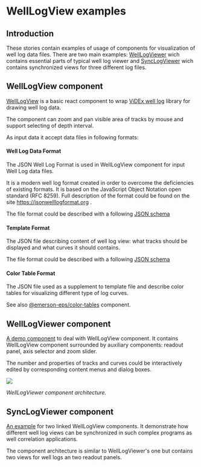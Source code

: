 

<Meta title="WellLogViewer/Overview" />

# WellLogView examples

## Introduction
These stories contain examples of usage of components for visualization of well log data files.
There are two main examples: 
[WellLogViewer](?path=/story/welllogviewer-overview--page#welllogviewer-component) wich contains essential parts of typical well log viewer 
and [SyncLogViewer](?path=/story/welllogviewer-overview--page#synclogviewer-component) wich contains synchronized views for three different log files.

## WellLogView component
[WellLogView](?path=/docs/welllogviewer-components-welllogview--default) is a basic react component to wrap [ViDEx well log](https://github.com/equinor/videx-wellog) library for drawing well log data.

The component can zoom and pan visible area of tracks by mouse and support selecting of depth interval.

As input data it accept data files in following formats:
#### Well Log Data Format
The JSON Well Log Format is used in WellLogView component for input Well Log data files.

It is a modern well log format created in order to overcome the deficiencies of existing formats.
It is based on the JavaScript Object Notation open standard (RFC 8259). 
Full description of the format could be found on the site https://jsonwelllogformat.org .

The file format could be described with a following 
[JSON schema](https://github.com/equinor/webviz-subsurface-components/blob/master/react/src/lib/inputSchema/WellLog.json)

#### Template Format
The JSON file describing content of well log view: what tracks should be displayed and what curves it should contains.

The file format could be described with a following 
[JSON schema](https://github.com/equinor/webviz-subsurface-components/blob/master/react/src/lib/inputSchema/WellLogTemplate.json)

#### Color Table Format
The JSON file used as a supplement to template file and describe color tables for visualizing different type of log curves.

See also [@emerson-eps/color-tables](https://github.com/emerson-eps/color-tables) component.


## WellLogViewer component
[A demo component](?path=/story/welllogviewer-demo-welllogviewer--default) to deal with WellLogView component.
It contains WellLogView component surrounded by auxiliary components: 
readout panel, axis selector and zoom slider.

The number and properties of tracks and curves could be interactively edited by corresponding content menus and dialog boxes.

<img src={imageWellLogViewer} />

_WellLogViewer component architecture._

## SyncLogViewer component
[An example](?path=/story/welllogviewer-demo-synclogviewer--default) for two linked WellLogView components.
It demonstrate how different well log views can be synchronized in such complex programs as well correlation applications.

The component architecture is similar to WellLogViewer's one but contains two views for well logs an two readout panels.


